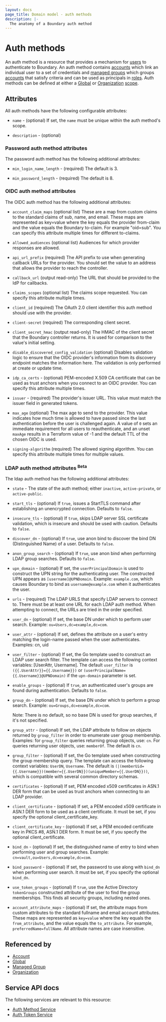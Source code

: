 ```yaml
---
layout: docs
page_title: Domain model - auth methods
description: |-
  The anatomy of a Boundary auth method
---
```


# Auth methods

An auth method is a resource that provides a mechanism for [users][] to
authenticate to Boundary. An auth method contains [accounts][] which link an
individual user to a set of credentials and [managed groups][] which groups
[accounts][] that satisfy criteria and can be used as principals in [roles][].
Auth methods can be defined at either a [Global][] or [Organization][]
[scope][].

## Attributes

All auth methods have the following configurable attributes:

- `name` - (optional)
  If set, the `name` must be unique within the auth method's scope.

- `description` - (optional)

### Password auth method attributes

The password auth method has the following additional attributes:

- `min_login_name_length` - (required) The default is 3.

- `min_password_length` - (required) The default is 8.

### OIDC auth method attributes

The OIDC auth method has the following additional attributes:

- `account_claim_maps` (optional list) These are a map from custom
  claims to the standard claims of sub, name, and email. These maps are
  represented as key=value where the key equals the provider from-claim and the
  value equals the Boundary to-claim. For example "oid=sub". You can specify this attribute
  multiple times for different to-claims.

- `allowed_audiences` (optional list) Audiences for which provider
  responses are allowed.

- `api_url_prefix` (required) The API prefix to use when generating callback URLs
  for the provider. You should set the value to an address that allows the provider to reach 
  the controller.

- `callback_url` (output read-only) The URL that should be provided to the IdP
  for callbacks.

- `claims_scopes` (optional list) The claims scope requested. You can specify this attribute
  multiple times.

- `client_id` (required) The OAuth 2.0 client identifier this auth method should
  use with the provider.

- `client-secret` (required) The corresponding client secret.
  
- `client_secret_hmac` (output read-only) The HMAC of the client secret that the Boundary controller
  returns. It is used for comparison to the value's initial setting.

- `disable_discovered_config_validation` (optional) Disables validation logic
  to ensure that the OIDC provider's information from its discovery endpoint
  matches the information here. The validation is only performed at create or
  update time.

- `idp_ca_certs` - (optional) PEM-encoded X.509 CA certificate that can be used
  as trust anchors when you connect to an OIDC provider. You can specify this attribute
  multiple times.

- `issuer` - (required) The provider's issuer URL. This value must match the issuer
  field in generated tokens.

- `max_age` (optional) The max age to send to the provider. This value indicates how
  much time is allowed to have passed since the last authentication before the
  user is challenged again. A value of `0` sets an immediate requirement for all
  users to reauthenticate, and an unset `maxAge` results in a Terraform value of
  -1 and the default TTL of the chosen OIDC is used.

- `signing-algorithm` (required) The allowed signing algorithm. You can specify this attribute
  multiple times for multiple values.

  
### LDAP auth method attributes <sup>Beta</sup>

The ldap auth method has the following additional attributes:

- `state` - The state of the auth method; either `inactive`, `active-private`, or
  `active-public`.

- `start_tls` - (optional) If `true`, issues a StartTLS command after establishing
  an unencrypted connection. Defaults to `false`.

- `insecure_tls` - (optional) If `true`, skips LDAP server SSL certificate
  validation, which is insecure and should be used with caution. Defaults to
  `false`.

- `discover_dn` - (optional) If `true`, use anon bind to discover the bind DN
  (Distinguished Name) of a user. Defaults to `false`.

- `anon_group_search` - (optional) If `true`, use anon bind when performing LDAP
  group searches. Defaults to `false`.

- `upn_domain` - (optional) If set, the `userPrincipalDomain` is used to construct
  the UPN string for the authenticating user. The constructed UPN appears as
  `[username]@UPNDomain`. Example: `example.com`, which causes Boundary to
  bind as `username@example.com` when it authenticates the user.

- `urls` - (required) The LDAP URLS that specify LDAP servers to connect to.
  There must be at least one URL for each LDAP auth method. When attempting to
  connect, the URLs are tried in the order specified.

- `user_dn` - (optional) If set, the base DN under which to perform user
  search. Example: `ou=Users,dc=example,dc=com`.

- `user_attr` - (optional) If set, defines the attribute on a user's entry
  matching the login-name passed when the user authenticates.  Examples: cn, uid

- `user_filter` - (optional) If set, the Go template used to construct an LDAP
  user search filter. The template can access the following context variables:
  [UserAttr, Username]. The default `user_filter` is
  `({{.UserAttr}}={{.Username}})` or
  `(userPrincipalName={{.Username}}@UPNDomain)` if the `upn-domain` parameter is
  set.

- `enable_groups` - (optional) If `true`, an authenticated user's groups are
  found during authentication. Defaults to `false`.

- `group_dn` - (optional) If set, the base DN under which to perform a group
  search. Example: `ou=Groups,dc=example,dc=com`.

  Note: There is no default, so no base DN is used for group searches, if
  it's not specified.

- `group_attr` - (optional) If set, the LDAP attribute to follow on objects
  returned by `group_filter` in order to enumerate user group membership.
  Examples: for `group_filter` queries returning group objects, use: `cn`. For
  queries returning user objects, use: `memberOf`. The default is `cn`.

- `group_filter` - (optional) If set, the Go template used when constructing the
  group membership query. The template can access the following context
  variables: `UserDN`, `Username`. The default is
  `(|(memberUid={{.Username}})(member={{.UserDN}})(uniqueMember={{.UserDN}}))`,
  which is compatible with several common directory schemas.

- `certificates` - (optional) If set, PEM encoded x509 certificates in ASN.1
  DER form that can be used as trust anchors when connecting to an LDAP
  provider.

- `client_certificate` - (optional) If set, a PEM encoded x509 certificate in
  ASN.1 DER form to be used as a client certificate. It must be set, if you
  specify the optional client_certificate_key.

- `client_certificate_key` - (optional) If set, a PEM encoded certificate key in
  PKCS #8, ASN.1 DER form. It must be set, if you specify the optional
  client_certificate.

- `bind_dn` - (optional) If set, the distinguished name of entry to bind when
  performing user and group searches. Example:
  `cn=vault,ou=Users,dc=example,dc=com`.

- `bind_password` - (optional) If set, the password to use along with `bind_dn`
  when performing user search. It must be set, if you specify the optional
  `bind_dn`.

- `use_token_groups` - (optional) If `true`, use the Active Directory `tokenGroups`
  constructed attribute of the user to find the group memberships. This
  finds all security groups, including nested ones.

- `account_attribute_maps` - (optional) If set, the attribute maps from custom
  attributes to the standard fullname and email account attributes. These
  maps are represented as `key=value` where the key equals the `from_attribute`, and
  the value equals the `to_attribute`.  For example, `preferredName=fullName`.  All
  attribute names are case insensitive.


## Referenced by

- [Account][]
- [Global][]
- [Managed Group][]
- [Organization][]

[account]: /boundary/docs/concepts/domain-model/accounts
[accounts]: /boundary/docs/concepts/domain-model/accounts
[global]: /boundary/docs/concepts/domain-model/scopes#global
[managed group]: /boundary/docs/concepts/domain-model/managed-groups
[managed groups]: /boundary/docs/concepts/domain-model/managed-groups
[organization]: /boundary/docs/concepts/domain-model/scopes#organizations
[roles]: /boundary/docs/concepts/domain-model/roles
[scope]: /boundary/docs/concepts/domain-model/scopes
[users]: /boundary/docs/concepts/domain-model/users

## Service API docs

The following services are relevant to this resource:

- [Auth Method Service](/boundary/api-docs/auth-method-service)
- [Auth Token Service](/boundary/api-docs/auth-token-service)
